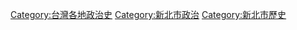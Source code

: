 [[Category:台灣各地政治史|Category:台灣各地政治史]]
[[Category:新北市政治|Category:新北市政治]]
[[Category:新北市歷史|Category:新北市歷史]]